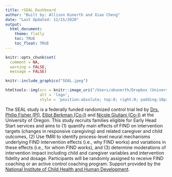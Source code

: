 ```yaml
---
title: rSEAL Dashboard
author: "Built by: Allison Kunerth and Xiao Cheng"
date: "Last Updated: 12/15/2020"
output: 
  html_document:
    theme: flatly
    toc: TRUE
    toc_float: TRUE
---
```

```r
knitr::opts_chunk$set(
  comment = NA,
  warning = FALSE,
  message = FALSE)
```

```r
knitr::include_graphics("SEAL.jpeg")
```

```r
htmltools::img(src = knitr::image_uri("/Users/akunerth/Dropbox (University of Oregon)/SEAL R01/_Remote SEAL/rSEAL_Dashboard/seallogo.jpg"), 
               alt = 'logo', 
               style = 'position:absolute; top:0; right:0; padding:10px;width: 128px; height: 128px')
```

The SEAL study is a federally funded randomized control trial led by [Drs. Philip Fisher (PI)](https://ctn.uoregon.edu/profile/philf), [Elliot Berkman (Co-I)](https://psychology.uoregon.edu/profile/berkman/) and [Nicole Giuliani (Co-I)](https://education.uoregon.edu/people/faculty/giuliani) at the University of Oregon. This study recruits families eligible for Early Head Start services and aims to (1) quantify main effects of FIND on intervention targets (changes in responsive caregiving) and related caregiver and child outcomes, (2) Use fMRI to identify process-level neural mechanisms underlying FIND intervention effects (i.e., why FIND works) and variations in these effects (i.e., for whom FIND works), and (3) determine moderations of intervention impact including child and caregiver variables and intervention fidelity and dosage. Participants will be randomly assigned to receive FIND coaching or an active control coaching program. Support provided by the [National Institute of Child Health and Human Development](https://www.nichd.nih.gov/).

